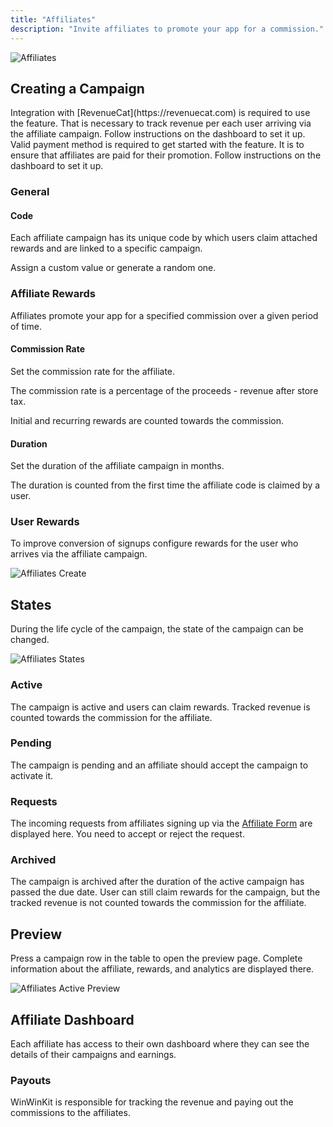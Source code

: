 ```yaml
---
title: "Affiliates"
description: "Invite affiliates to promote your app for a commission."
---
```


![Affiliates](/images/affiliates-table.png)

## Creating a Campaign

<Warning>
  Integration with [RevenueCat](https://revenuecat.com) is required to use the
  feature. That is necessary to track revenue per each user arriving via the
  affiliate campaign. Follow instructions on the dashboard to set it up.
</Warning>

<Warning>
  Valid payment method is required to get started with the feature. It is to
  ensure that affiliates are paid for their promotion. Follow instructions on
  the dashboard to set it up.
</Warning>

### General

#### Code

Each affiliate campaign has its unique code by which users claim attached rewards and are linked to a specific campaign.

Assign a custom value or generate a random one.

### Affiliate Rewards

Affiliates promote your app for a specified commission over a given period of time.

#### Commission Rate

Set the commission rate for the affiliate.

The commission rate is a percentage of the proceeds - revenue after store tax.

Initial and recurring rewards are counted towards the commission.

#### Duration

Set the duration of the affiliate campaign in months.

The duration is counted from the first time the affiliate code is claimed by a user.

### User Rewards

To improve conversion of signups configure rewards for the user who arrives via the affiliate campaign.

![Affiliates Create](/images/affiliates-create.png)

## States

During the life cycle of the campaign, the state of the campaign can be changed.

![Affiliates States](/images/affiliates-states.png)

### Active

The campaign is active and users can claim rewards. Tracked revenue is counted towards the commission for the affiliate.

### Pending

The campaign is pending and an affiliate should accept the campaign to activate it.

### Requests

The incoming requests from affiliates signing up via the [Affiliate Form](/features/pages/affiliate-form) are displayed here.
You need to accept or reject the request.

### Archived

The campaign is archived after the duration of the active campaign has passed the due date.
User can still claim rewards for the campaign, but the tracked revenue is not counted towards the commission for the affiliate.

## Preview

Press a campaign row in the table to open the preview page.
Complete information about the affiliate, rewards, and analytics are displayed there.

![Affiliates Active Preview](/images/affiliates-active-preview.png)

## Affiliate Dashboard

Each affiliate has access to their own dashboard where they can see the details of their campaigns and earnings.

### Payouts

WinWinKit is responsible for tracking the revenue and paying out the commissions to the affiliates.
